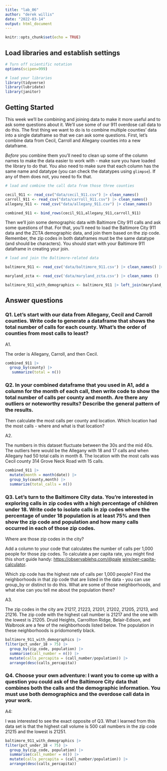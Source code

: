 ```yaml
---
title: "lab_06"
author: "derek willis"
date: "2022-03-14"
output: html_document
---
```


```r
knitr::opts_chunk$set(echo = TRUE)
```

## Load libraries and establish settings

```r
# Turn off scientific notation
options(scipen=999)

# load your libraries
library(tidyverse)
library(lubridate)
library(janitor)
```

## Getting Started

This week we'll be combining and joining data to make it more useful and to ask some questions about it. We'll use some of our 911 overdose call data to do this. The first thing we want to do is to combine multiple counties' data into a single dataframe so that we can ask some questions. First, let's combine data from Cecil, Carroll and Allegany counties into a new dataframe.

*Before* you combine them you'll need to clean up some of the column names to make the data easier to work with - make sure you have loaded the library to do that. You also need to make sure that each column has the same name and datatype (you can check the datatypes using `glimpse`). If any of them does not, you need to fix that.

```r
# load and combine the call data from those three counties

cecil_911 <- read_csv("data/cecil_911.csv") |> clean_names()
carroll_911 <- read_csv("data/carroll_911.csv") |> clean_names()
allegany_911 <- read_csv("data/allegany_911.csv") |> clean_names()

combined_911 <- bind_rows(cecil_911,allegany_911,carroll_911) 

```

Then we'll join some demographic data with Baltimore City 911 calls and ask some questions of that. For that, you'll need to load the Baltimore City 911 data and the ZCTA demographic data, and join them based on the zip code. Remember, the zip codes in both dataframes must be the same datatype (and should be characters). You should start with your Baltimore 911 dataframe in creating your join.

```r
# load and join the Baltimore-related data

baltimore_911 <- read_csv('data/baltimore_911.csv') |> clean_names() |> mutate(zip_code = as.character(zip_code))

maryland_zcta <- read_csv('data/maryland_zcta.csv') |> clean_names () |> mutate(zcta5n = as.character(zcta5n))

baltimore_911_with_demographics <- baltimore_911 |> left_join(maryland_zcta, join_by(zip_code == zcta5n ))
```

## Answer questions

### Q1. Let's start with our data from Allegany, Cecil and Carroll counties. Write code to generate a dataframe that shows the total number of calls for each county. What's the order of counties from most calls to least?

A1.

The order is Allegany, Carroll, and then Cecil.

```r
combined_911 |>
  group_by(county) |>
   summarize(total = n()) 
```

### Q2. In your combined dataframe that you used in A1, add a column for the month of each call, then write code to show the total number of calls per county and month. Are there any outliers or noteworthy results? Describe the general pattern of the results.

Then calculate the most calls per county and location. Which location had the most calls - where and what is that location?

A2.

The numbers in this dataset fluctuate between the 30s and the mid 40s. The outliers here would be the Allegany with 18 and 17 calls and when Allegany had 50 total calls in month 8. The location with the most calls was Cecil county 314 Grove Neck Road with 15 calls.

```r
combined_911 |>
  mutate(month = month(date)) |>
  group_by(county,month) |>
  summarize(total_calls = n())

```

### Q3. Let's turn to the Baltimore City data. You're interested in exploring calls in zip codes with a high percentage of children under 18. Write code to isolate calls in zip codes where the percentage of under 18 population is at least 75% and then show the zip code and population and how many calls occurred in each of those zip codes.

Where are those zip codes in the city?

Add a column to your code that calculates the number of calls per 1,000 people for those zip codes. To calculate a per capita rate, you might find this short guide handy: [https://observablehq.com/\@pale](https://observablehq.com/@palewire/per-capita-calculator){.uri} [wire/per-capita-calculator](https://observablehq.com/@palewire/per-capita-calculator){.uri}.

Which zip code has the highest rate of calls per 1,000 people? Find the neighborhoods in that zip code that are listed in the data - you can use group_by or distinct to do this. What are some of those neighborhoods, and what else can you tell me about the population there?

A3.

The zip codes in the city are 21217, 21223, 21201, 21202, 21205, 21213, and 21216. The zip code with the highest call number is 21217 and the one with the lowest is 21205. Druid Heights, Carrollton Ridge, Belair-Edison, and Walbrook are a few of the neighborhoods listed below. The population in these neighborhoods is pridomonetly black.

```r
baltimore_911_with_demographics |>
filter(pct_under_18 > 75) |>
  group_by(zip_code, population) |>
  summarise(call_number = n()) |>
  mutate(calls_percapita = (call_number/population)) |>
  arrange(desc(calls_percapita))
```

### Q4. Choose your own adventure: I want you to come up with a question you could ask of the Baltimore City data that combines both the calls and the demographic information. You must use both demographics and the overdose call data in your work.

A4:

I was interested to see the exact opposite of Q3. What I learned from this data set is that the highest call volume is 500 call numbers in the zip code 21215 and the lowest is 21251.

```r
baltimore_911_with_demographics |>
filter(pct_under_18 < 75) |>
  group_by(zip_code, population) |>
  summarise(call_number = n()) |>
  mutate(calls_percapita = (call_number/population)) |>
  arrange(desc(calls_percapita))
```

